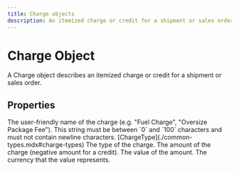```yaml
---
title: Charge objects
description: An itemized charge or credit for a shipment or sales order
---
```


Charge Object
===============================================
A Charge object describes an itemized charge or credit for a shipment or sales order.



Properties
-----------------------------------------------

<Reference>

  <Field name="name" type="string" required={false}>
    <Description>
      The user-friendly name of the charge (e.g. "Fuel Charge", "Oversize Package Fee"). This string must be between `0` and `100` characters and must not contain newline characters.
    </Description>
  </Field>

  <Field name="type" required={true}>
    <Type>
      [ChargeType](./common-types.mdx#charge-types)
    </Type>
    <Description>
      The type of the charge.
    </Description>
  </Field>

  <Field name="amount" type="object" required={true}>
    <Description>
      The amount of the charge (negative amount for a credit).
    </Description>
  </Field>

  <Field name="amount.value" type="number" required={true}>
    <Description>
      The value of the amount.
    </Description>
  </Field>

  <Field name="amount.currency" type="string" required={true}>
    <Description>
      The currency that the value represents.
    </Description>
  </Field>

</Reference>






